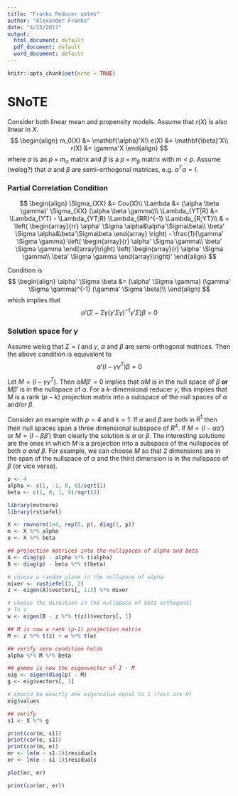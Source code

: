```yaml
---
title: "Franks Reducer notes"
author: "Alexander Franks"
date: "4/23/2017"
output:
  html_document: default
  pdf_document: default
  word_document: default
---
```


```r
knitr::opts_chunk$set(echo = TRUE)
```

# SNoTE
Consider both linear mean and propensity models. Assume that $r(X)$ is also linear in $X$.
$$
\begin{align}
m_0(X) &= \mathbf{\alpha}'X\\
e(X) &= \mathbf{\beta}'X\\
r(X) &= \gamma'X
\end{align}
$$
where $\alpha$ is an $p \times m_\alpha$ matrix and $\beta$ is a $p \times m_\beta$ matrix with $m < p$.  Assume (welog?) that $\alpha$ and $\beta$ are semi-orthogonal matrices, e.g. $\alpha^T\alpha = I$.  


### Partial Correlation Condition
$$
\begin{align}
\Sigma_{XX} &= Cov(X)\\
\Lambda &= (\alpha \beta \gamma)' \Sigma_{XX} (\alpha \beta \gamma)\\
\Lambda_{YT|R} &= \Lambda_{YT} - \Lambda_{YT;R} \Lambda_{RR}^{-1} \Lambda_{R;YT}\\
& = \left( \begin{array}{rr} \alpha' \Sigma \alpha&\alpha'\Sigma\beta\\
                       \beta' \Sigma \alpha&\beta'\Sigma\beta
           \end{array}
    \right) - \frac{1}{\gamma' \Sigma \gamma}
    \left(
          \begin{array}{r} \alpha' \Sigma \gamma\\
                       \beta' \Sigma \gamma
           \end{array}\right)
           \left(
          \begin{array}{r} \alpha' \Sigma \gamma\\
                       \beta' \Sigma \gamma
           \end{array}\right)'
\end{align}
$$

Condition is
$$
\begin{align}
\alpha' \Sigma \beta &= (\alpha' \Sigma \gamma) (\gamma' \Sigma \gamma)^{-1} (\gamma' \Sigma \beta)\\
\end{align}
$$
which implies that 
$$ \alpha' (\Sigma - \Sigma\gamma (\gamma' \Sigma \gamma)^{-1}\gamma'\Sigma)\beta = 0$$


### Solution space for $\gamma$

Assume welog that $\Sigma = I$ and $\gamma$, $\alpha$ and $\beta$ are semi-orthogonal matrices.  Then the above condition is equivalent to
$$ \alpha'(I - \gamma\gamma^T)\beta = 0 $$

Let $M = (I - \gamma\gamma^T)$.  Then $\alpha M\beta' = 0$ implies that $\alpha M$ is in the null space of $\beta$ **or** $M\beta'$ is in the nullspace of $\alpha$.  For a $k$-dimensional reducer $\gamma$, this implies that $M$ is a rank ($p - k$) projection matrix into a subspace of the null spaces of $\alpha$ and/or $\beta$.

Consider an example with $p=4$ and $k=1$.  If $\alpha$ and $\beta$ are both in $R^1$ then their null spaces span a three dimensional subspace of $R^4$.  If $M = (I - \alpha\alpha')$ or $M = (I - \beta\beta')$ then clearly the solution is $\alpha$ or $\beta$.  The interesting solutions are the ones in which $M$ is a projection into a subspace of the nullspaces of both $\alpha$ *and* $\beta$.  For example, we can choose $M$ so that 2 dimensions are in the span of the nullspace of $\alpha$ and the third dimension is in the nullspace of $\beta$ (or vice versa).

```r

p <- 4
alpha <- c(1, -1, 0, 0)/sqrt(2)
beta <- c(1, 0, 1, 0)/sqrt(2)

library(mvtnorm)
library(rstiefel)

X <- rmvnorm(1e4, rep(0, p), diag(1, p))
m <- X %*% alpha
e <- X %*% beta

## projection matrices into the nullspaces of alpha and beta
A <- diag(p) - alpha %*% t(alpha)
B <- diag(p) - beta %*% t(beta)

# choose a random plane in the nullspace of alpha 
mixer <- rustiefel(3, 2)
z <- eigen(A)$vectors[, 1:3] %*% mixer

# choose the direction in the nullspace of beta orthogonal
# To z
w <- eigen(B - z %*% t(z))$vectors[, 1]

## M is now a rank (p-1) projection matrix
M <- z %*% t(z) + w %*% t(w)

## verify zero condition holds
alpha %*% M %*% beta

## gamma is now the eigenvector of I - M
eig <- eigen(diag(p) - M)
g <- eig$vectors[, 1]

# should be exactly one eigenvalue equal to 1 (rest are 0)
eig$values

## verify
s1 <- X %*% g

print(cor(m, s1))
print(cor(e, s1))
print(cor(m, e))
mr <- lm(m ~ s1-1)$residuals
er <- lm(e ~ s1-1)$residuals

plot(mr, er)

print(cor(mr, er))
```



